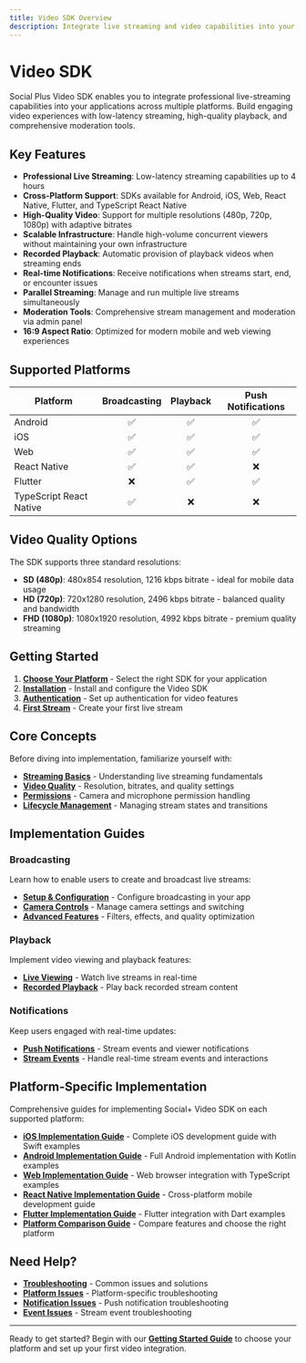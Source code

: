 ```yaml
---
title: Video SDK Overview
description: Integrate live streaming and video capabilities into your applications with Social Plus Video SDK
---
```


# Video SDK

Social Plus Video SDK enables you to integrate professional live-streaming capabilities into your applications across multiple platforms. Build engaging video experiences with low-latency streaming, high-quality playback, and comprehensive moderation tools.

## Key Features

- **Professional Live Streaming**: Low-latency streaming capabilities up to 4 hours
- **Cross-Platform Support**: SDKs available for Android, iOS, Web, React Native, Flutter, and TypeScript React Native
- **High-Quality Video**: Support for multiple resolutions (480p, 720p, 1080p) with adaptive bitrates
- **Scalable Infrastructure**: Handle high-volume concurrent viewers without maintaining your own infrastructure
- **Recorded Playback**: Automatic provision of playback videos when streaming ends
- **Real-time Notifications**: Receive notifications when streams start, end, or encounter issues
- **Parallel Streaming**: Manage and run multiple live streams simultaneously
- **Moderation Tools**: Comprehensive stream management and moderation via admin panel
- **16:9 Aspect Ratio**: Optimized for modern mobile and web viewing experiences

## Supported Platforms

| Platform | Broadcasting | Playback | Push Notifications |
|----------|:------------:|:--------:|:------------------:|
| Android | ✅ | ✅ | ✅ |
| iOS | ✅ | ✅ | ✅ |
| Web | ✅ | ✅ | ✅ |
| React Native | ✅ | ✅ | ❌ |
| Flutter | ❌ | ✅ | ✅ |
| TypeScript React Native | ✅ | ❌ | ❌ |

## Video Quality Options

The SDK supports three standard resolutions:

- **SD (480p)**: 480x854 resolution, 1216 kbps bitrate - ideal for mobile data usage
- **HD (720p)**: 720x1280 resolution, 2496 kbps bitrate - balanced quality and bandwidth
- **FHD (1080p)**: 1080x1920 resolution, 4992 kbps bitrate - premium quality streaming

## Getting Started

1. **[Choose Your Platform](./getting-started/overview.mdx)** - Select the right SDK for your application
2. **[Installation](./getting-started/installation.mdx)** - Install and configure the Video SDK
3. **[Authentication](./getting-started/authentication.mdx)** - Set up authentication for video features
4. **[First Stream](./getting-started/first-stream.mdx)** - Create your first live stream

## Core Concepts

Before diving into implementation, familiarize yourself with:

- **[Streaming Basics](./core-concepts/streaming-basics.mdx)** - Understanding live streaming fundamentals
- **[Video Quality](./core-concepts/video-quality.mdx)** - Resolution, bitrates, and quality settings
- **[Permissions](./core-concepts/permissions.mdx)** - Camera and microphone permission handling
- **[Lifecycle Management](./core-concepts/lifecycle-management.mdx)** - Managing stream states and transitions

## Implementation Guides

### Broadcasting
Learn how to enable users to create and broadcast live streams:
- **[Setup & Configuration](./broadcasting/setup.mdx)** - Configure broadcasting in your app
- **[Camera Controls](./broadcasting/camera-controls.mdx)** - Manage camera settings and switching
- **[Advanced Features](./broadcasting/advanced-features.mdx)** - Filters, effects, and quality optimization

### Playback
Implement video viewing and playback features:
- **[Live Viewing](./playback/live-viewing.mdx)** - Watch live streams in real-time
- **[Recorded Playback](./playback/recorded-playback.mdx)** - Play back recorded stream content

### Notifications
Keep users engaged with real-time updates:
- **[Push Notifications](./notifications/push-notifications.mdx)** - Stream events and viewer notifications
- **[Stream Events](./notifications/stream-events.mdx)** - Handle real-time stream events and interactions

## Platform-Specific Implementation

Comprehensive guides for implementing Social+ Video SDK on each supported platform:

- **[iOS Implementation Guide](./platform-specific/ios-specific.mdx)** - Complete iOS development guide with Swift examples
- **[Android Implementation Guide](./platform-specific/android-specific.mdx)** - Full Android implementation with Kotlin examples
- **[Web Implementation Guide](./platform-specific/web-specific.mdx)** - Web browser integration with TypeScript examples
- **[React Native Implementation Guide](./platform-specific/react-native-specific.mdx)** - Cross-platform mobile development guide
- **[Flutter Implementation Guide](./platform-specific/flutter-specific.mdx)** - Flutter integration with Dart examples
- **[Platform Comparison Guide](./platform-specific/platform-comparison.mdx)** - Compare features and choose the right platform

## Need Help?

- **[Troubleshooting](./troubleshooting/overview.mdx)** - Common issues and solutions
- **[Platform Issues](./troubleshooting/platform-issues.mdx)** - Platform-specific troubleshooting
- **[Notification Issues](./troubleshooting/notifications.mdx)** - Push notification troubleshooting
- **[Event Issues](./troubleshooting/events.mdx)** - Stream event troubleshooting

---

Ready to get started? Begin with our **[Getting Started Guide](./getting-started/overview.mdx)** to choose your platform and set up your first video integration.

